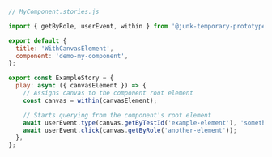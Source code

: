 ```js
// MyComponent.stories.js

import { getByRole, userEvent, within } from '@junk-temporary-prototypes/testing-library';

export default {
  title: 'WithCanvasElement',
  component: 'demo-my-component',
};

export const ExampleStory = {
  play: async ({ canvasElement }) => {
    // Assigns canvas to the component root element
    const canvas = within(canvasElement);

    // Starts querying from the component's root element
    await userEvent.type(canvas.getByTestId('example-element'), 'something');
    await userEvent.click(canvas.getByRole('another-element'));
  },
};
```
